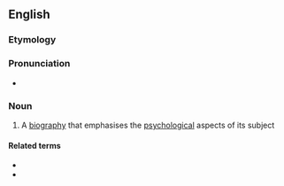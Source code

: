 ==English==
{{wikipedia}}

===Etymology===
{{prefix|en|psycho|biography}}

===Pronunciation===
* {{rhymes|en|ɒɡɹəfi}}

===Noun===
{{en-noun|psychobiographies}}

# A [[biography]] that emphasises the [[psychological]] aspects of its subject

====Related terms====
* {{l|en|psychobiographic}}
* {{l|en|psychobiographer}}